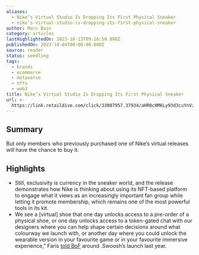 ```yaml
---
aliases:
  - Nike’s Virtual Studio Is Dropping Its First Physical Sneaker
  - nike’s-virtual-studio-is-dropping-its-first-physical-sneaker
author: Marc Bain
category: articles
lastHighlightedOn: 2023-10-13T09:16:50.098Z
publishedOn: 2023-10-04T00:00:00.000Z
source: reader
status: seedling
tags:
  - brands
  - ecommerce
  - metaverse
  - nfts
  - web3
title: Nike’s Virtual Studio Is Dropping Its First Physical Sneaker
url: >-
  https://link.retaildive.com/click/33007957.37934/aHR0cHM6Ly93d3cuYnVzaW5lc3NvZmZhc2hpb24uY29tL2FydGljbGVzL3RlY2hub2xvZ3kvbmlrZXMtdmlydHVhbC1zdHVkaW8taXMtZHJvcHBpbmctaXRzLWZpcnN0LXBoeXNpY2FsLXNuZWFrZXIv/637e582e0821e0a3d7090092B8b131d63
---
```

## Summary

But only members who previously purchased one of Nike’s virtual releases will have the chance to buy it.

## Highlights

- Still, exclusivity is currency in the sneaker world, and the release demonstrates how Nike is thinking about using its NFT-based platform to engage what it views as an increasingly important fan group while letting it promote membership, which remains one of the most powerful tools in its kit.
- We see a [virtual] shoe that one day unlocks access to a pre-order of a physical shoe, or one day unlocks access to a token-gated chat with our designers where you can help shape certain decisions around what colourway we launch with, or another day where you could unlock the wearable version in your favourite game or in your favourite immersive experience,” Faris [told BoF](https://www.businessoffashion.com/articles/technology/nike-is-launching-its-first-big-web3-project/) around .Swoosh’s launch last year.
